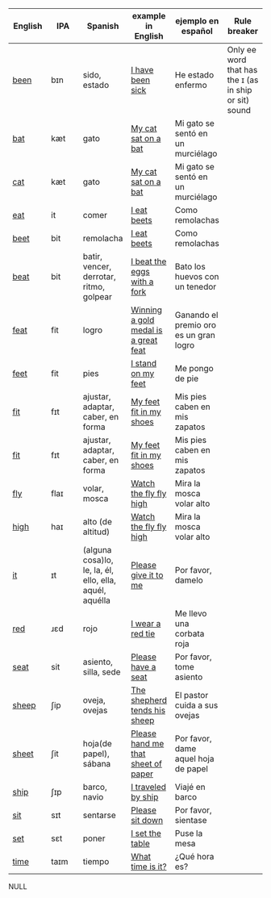 |English|IPA|Spanish|example in English|ejemplo en español|Rule breaker|
|----|----|----|----|----|----|
|<a href="https://en.wiktionary.org/wiki/been#Pronunciation">been</a>|bɪn|sido, estado|<a href="https://translate.google.com/?sl=en&tl=es&text=I%20have%20been%20sick&op=translate">I have been sick</a>|He estado enfermo| Only ee word that has the ɪ (as in ship or sit) sound|
|<a href="https://en.wiktionary.org/wiki/bat#Pronunciation">bat</a>|kæt|gato|<a href="https://translate.google.com/?sl=en&tl=es&text=My%20cat%20sat%20on%20a%20bat&op=translate">My cat sat on a bat</a>|Mi gato se sentó en un murciélago||
|<a href="https://en.wiktionary.org/wiki/cat#Pronunciation">cat</a>|kæt|gato|<a href="https://translate.google.com/?sl=en&tl=es&text=My%20cat%20sat%20on%20a%20bat&op=translate">My cat sat on a bat</a>|Mi gato se sentó en un murciélago||
|<a href="https://en.wiktionary.org/wiki/eat#Pronunciation">eat</a>|it|comer|<a href="https://translate.google.com/?sl=en&tl=es&text=I%20eat%20beets&op=translate">I eat beets</a>|Como remolachas||
|<a href="https://en.wiktionary.org/wiki/beet#Pronunciation">beet</a>|bit|remolacha|<a href="https://translate.google.com/?sl=en&tl=es&text=I%20eat%20beets&op=translate">I eat beets</a>|Como remolachas||
|<a href="https://en.wiktionary.org/wiki/beat#Pronunciation">beat</a>|bit|batir, vencer, derrotar, ritmo, golpear|<a href="https://translate.google.com/?sl=en&tl=es&text=I%20beat%20the%20eggs%20with%20a%20fork&op=translate">I beat the eggs with a fork</a>|Bato los huevos con un tenedor||
|<a href="https://en.wiktionary.org/wiki/feat#Pronunciation">feat</a>|fit|logro|<a href="https://translate.google.com/?sl=en&tl=es&text=Winning%20a%20gold%20medal%20is%20a%20great%20feat&op=translate">Winning a gold medal is a great feat</a>|Ganando el premio oro es un gran logro||
|<a href="https://en.wiktionary.org/wiki/feet#Pronunciation">feet</a>|fit|pies|<a href="https://translate.google.com/?sl=en&tl=es&text=I%20stand%20on%20my%20feet&op=translate">I stand on my feet</a>|Me pongo de pie||
|<a href="https://en.wiktionary.org/wiki/fit#Pronunciation">fit</a>|fɪt|ajustar, adaptar, caber, en forma|<a href="https://translate.google.com/?sl=en&tl=es&text=My%20feet%20fit%20in%20my%20shoes&op=translate">My feet fit in my shoes</a>|Mis pies caben en mis zapatos||
|<a href="https://en.wiktionary.org/wiki/fit#Pronunciation">fit</a>|fɪt|ajustar, adaptar, caber, en forma|<a href="https://translate.google.com/?sl=en&tl=es&text=My%20feet%20fit%20in%20my%20shoes&op=translate">My feet fit in my shoes</a>|Mis pies caben en mis zapatos||
|<a href="https://en.wiktionary.org/wiki/fly#Pronunciation">fly</a>|flaɪ|volar, mosca|<a href="https://translate.google.com/?sl=en&tl=es&text=Watch%20the%20fly%20fly%20high&op=translate">Watch the fly fly high</a>|Mira la mosca volar alto||
|<a href="https://en.wiktionary.org/wiki/high#Pronunciation">high</a>|haɪ|alto (de altitud)|<a href="https://translate.google.com/?sl=en&tl=es&text=Watch%20the%20fly%20fly%20high&op=translate">Watch the fly fly high</a>|Mira la mosca volar alto||
|<a href="https://en.wiktionary.org/wiki/it#Pronunciation">it</a>|ɪt|(alguna cosa)lo, le, la, él, ello, ella, aquél, aquélla|<a href="https://translate.google.com/?sl=en&tl=es&text=Please%20give%20it%20to%20me&op=translate">Please give it to me</a>|Por favor, damelo||
|<a href="https://en.wiktionary.org/wiki/red#Pronunciation">red</a>|ɹɛd|rojo|<a href="https://translate.google.com/?sl=en&tl=es&text=I%20wear%20a%20red%20tie&op=translate">I wear a red tie</a>|Me llevo una corbata roja||
|<a href="https://en.wiktionary.org/wiki/seat#Pronunciation">seat</a>|sit|asiento, silla, sede|<a href="https://translate.google.com/?sl=en&tl=es&text=Please%20have%20a%20seat&op=translate">Please have a seat</a>|Por favor, tome asiento||
|<a href="https://en.wiktionary.org/wiki/sheep#Pronunciation">sheep</a>|ʃip|oveja, ovejas|<a href="https://translate.google.com/?sl=en&tl=es&text=The%20shepherd%20tends%20his%20sheep&op=translate">The shepherd tends his sheep</a>|El pastor cuida a sus ovejas||
|<a href="https://en.wiktionary.org/wiki/sheet#Pronunciation">sheet</a>|ʃit|hoja(de papel), sábana|<a href="https://translate.google.com/?sl=en&tl=es&text=Please%20hand%20me%20that%20sheet%20of%20paper&op=translate">Please hand me that sheet of paper</a>|Por favor, dame aquel hoja de papel||
|<a href="https://en.wiktionary.org/wiki/ship#Pronunciation">ship</a>|ʃɪp|barco, navio|<a href="https://translate.google.com/?sl=en&tl=es&text=I%20traveled%20by%20ship&op=translate">I traveled by ship</a>|Viajé en barco||
|<a href="https://en.wiktionary.org/wiki/sit#Pronunciation">sit</a>|sɪt|sentarse|<a href="https://translate.google.com/?sl=en&tl=es&text=Please%20sit%20down&op=translate">Please sit down</a>|Por favor, sientase||
|<a href="https://en.wiktionary.org/wiki/set#Pronunciation">set</a>|sɛt|poner|<a href="https://translate.google.com/?sl=en&tl=es&text=I%20set%20the%20table&op=translate">I set the table</a>|Puse la mesa||
|<a href="https://en.wiktionary.org/wiki/time#Pronunciation">time</a>|taɪm|tiempo|<a href="https://translate.google.com/?sl=en&tl=es&text=What%20time%20is%20it?&op=translate">What time is it?</a>|¿Qué hora es?||
NULL

